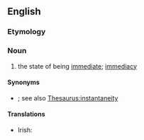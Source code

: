 ==English==

===Etymology===
{{suffix|en|immediate|ness}}

===Noun===
{{en-noun|~|es}}

# the state of being [[immediate]]; [[immediacy]]

====Synonyms====
* {{l|en|instanataneousness}}; see also [[Thesaurus:instantaneity]]

====Translations====
{{trans-top|the state of being immediate}}
* Irish: {{t|ga|neasacht|f}}
{{trans-mid}}
{{trans-bottom}}